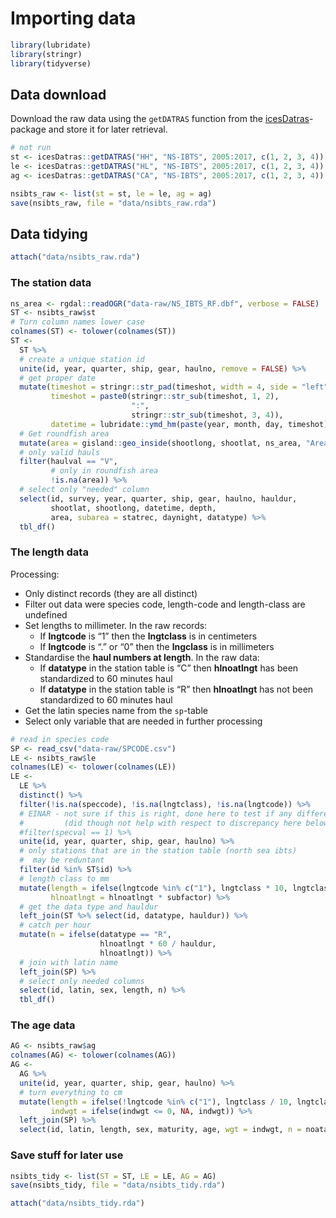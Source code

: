 # Importing data {#import}

```r
library(lubridate)
library(stringr)
library(tidyverse)
```

## Data download

Download the raw data using the `getDATRAS` function from the [icesDatras](https://github.com/ices-tools-prod/icesDatras)-package and store it for later retrieval.

```r
# not run
st <- icesDatras::getDATRAS("HH", "NS-IBTS", 2005:2017, c(1, 2, 3, 4))
le <- icesDatras::getDATRAS("HL", "NS-IBTS", 2005:2017, c(1, 2, 3, 4))
ag <- icesDatras::getDATRAS("CA", "NS-IBTS", 2005:2017, c(1, 2, 3, 4))

nsibts_raw <- list(st = st, le = le, ag = ag)
save(nsibts_raw, file = "data/nsibts_raw.rda")
```

## Data tidying

```r
attach("data/nsibts_raw.rda")
```

### The station data

<!-- Need to explain the area stuff -->

```r
ns_area <- rgdal::readOGR("data-raw/NS_IBTS_RF.dbf", verbose = FALSE)
ST <- nsibts_raw$st
# Turn column names lower case
colnames(ST) <- tolower(colnames(ST))
ST <- 
  ST %>% 
  # create a unique station id
  unite(id, year, quarter, ship, gear, haulno, remove = FALSE) %>%
  # get proper date
  mutate(timeshot = stringr::str_pad(timeshot, width = 4, side = "left", pad = "0"),
         timeshot = paste0(stringr::str_sub(timeshot, 1, 2),
                           ":",
                           stringr::str_sub(timeshot, 3, 4)),
         datetime = lubridate::ymd_hm(paste(year, month, day, timeshot))) %>% 
  # Get roundfish area
  mutate(area = gisland::geo_inside(shootlong, shootlat, ns_area, "AreaName")) %>% 
  # only valid hauls
  filter(haulval == "V",
         # only in roundfish area
         !is.na(area)) %>% 
  # select only "needed" column
  select(id, survey, year, quarter, ship, gear, haulno, hauldur,
         shootlat, shootlong, datetime, depth, 
         area, subarea = statrec, daynight, datatype) %>% 
  tbl_df()
```


### The length data

Processing:

* Only distinct records (they are all distinct)
* Filter out data were species code, length-code and length-class are undefined
* Set lengths to millimeter. In the raw records:
    - If **lngtcode** is "1" then the **lngtclass** is in centimeters
    - If **lngtcode** is "." or "0" then the **lngclass** is in millimeters
* Standardise the **haul numbers at length**. In the raw data:
    - If **datatype** in the station table is "C" then **hlnoatlngt** has been standardized to 60 minutes haul
    - If **datatype** in the station table is "R" then **hlnoatlngt** has not been standardized to 60 minutes haul
* Get the latin species name from the `sp`-table
* Select only variable that are needed in further processing
    
```r
# read in species code
SP <- read_csv("data-raw/SPCODE.csv")
LE <- nsibts_raw$le
colnames(LE) <- tolower(colnames(LE))
LE <-
  LE %>%
  distinct() %>%
  filter(!is.na(speccode), !is.na(lngtclass), !is.na(lngtcode)) %>%
  # EINAR - not sure if this is right, done here to test if any difference
  #         (did though not help with respect to discrepancy here below)
  #filter(specval == 1) %>% 
  unite(id, year, quarter, ship, gear, haulno) %>%
  # only stations that are in the station table (north sea ibts)
  #  may be reduntant
  filter(id %in% ST$id) %>% 
  # length class to mm
  mutate(length = ifelse(lngtcode %in% c("1"), lngtclass * 10, lngtclass),
         hlnoatlngt = hlnoatlngt * subfactor) %>% 
  # get the data type and hauldur
  left_join(ST %>% select(id, datatype, hauldur)) %>% 
  # catch per hour
  mutate(n = ifelse(datatype == "R",
                    hlnoatlngt * 60 / hauldur,
                    hlnoatlngt)) %>% 
  # join with latin name
  left_join(SP) %>%
  # select only needed columns
  select(id, latin, sex, length, n) %>% 
  tbl_df()
```

### The age data

```r
AG <- nsibts_raw$ag
colnames(AG) <- tolower(colnames(AG))
AG <- 
  AG %>% 
  unite(id, year, quarter, ship, gear, haulno) %>% 
  # turn everything to cm
  mutate(length = ifelse(!lngtcode %in% c("1"), lngtclass / 10, lngtclass), 
         indwgt = ifelse(indwgt <= 0, NA, indwgt)) %>% 
  left_join(SP) %>% 
  select(id, latin, length, sex, maturity, age, wgt = indwgt, n = noatalk) 
```

### Save stuff for later use

```r
nsibts_tidy <- list(ST = ST, LE = LE, AG = AG)
save(nsibts_tidy, file = "data/nsibts_tidy.rda")
```

```r
attach("data/nsibts_tidy.rda")
```

